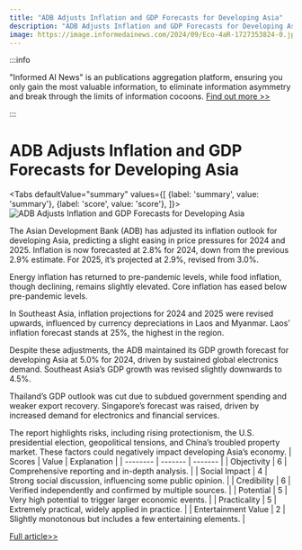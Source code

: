 ```yaml
---
title: "ADB Adjusts Inflation and GDP Forecasts for Developing Asia"
description: "ADB Adjusts Inflation and GDP Forecasts for Developing Asia"
image: https://image.informedainews.com/2024/09/Eco-4aR-1727353824-0.jpg
---
```



:::info

"Informed AI News" is an publications aggregation platform, ensuring you only gain the most valuable information, to eliminate information asymmetry and break through the limits of information cocoons.  [Find out more >>](/)

:::

# ADB Adjusts Inflation and GDP Forecasts for Developing Asia


<Tabs
	defaultValue="summary"
	values={[
	{label: 'summary', value: 'summary'},
	{label: 'score', value: 'score'},
]}>
<TabItem value="summary">
<img
  src="https://image.informedainews.com/2024/09/Eco-4aR-1727353824-0.jpg"
  alt="ADB Adjusts Inflation and GDP Forecasts for Developing Asia"
/>



The Asian Development Bank (ADB) has adjusted its inflation outlook for developing Asia, predicting a slight easing in price pressures for 2024 and 2025. Inflation is now forecasted at 2.8% for 2024, down from the previous 2.9% estimate. For 2025, it’s projected at 2.9%, revised from 3.0%.

Energy inflation has returned to pre-pandemic levels, while food inflation, though declining, remains slightly elevated. Core inflation has eased below pre-pandemic levels.

In Southeast Asia, inflation projections for 2024 and 2025 were revised upwards, influenced by currency depreciations in Laos and Myanmar. Laos’ inflation forecast stands at 25%, the highest in the region.

Despite these adjustments, the ADB maintained its GDP growth forecast for developing Asia at 5.0% for 2024, driven by sustained global electronics demand. Southeast Asia’s GDP growth was revised slightly downwards to 4.5%.

Thailand’s GDP outlook was cut due to subdued government spending and weaker export recovery. Singapore’s forecast was raised, driven by increased demand for electronics and financial services.

The report highlights risks, including rising protectionism, the U.S. presidential election, geopolitical tensions, and China’s troubled property market. These factors could negatively impact developing Asia’s economy.
</TabItem>
<TabItem value="score">
	| Scores     | Value   | Explanation |
	| -------- | ------- | ------- |
	| Objectivity  | 6    | Comprehensive reporting and in-depth analysis.    |
	| Social Impact | 4     | Strong social discussion, influencing some public opinion.    |
	| Credibility    | 6    | Verified independently and confirmed by multiple sources.    |
	| Potential    | 5    | Very high potential to trigger larger economic events.    |
	| Practicality    | 5    | Extremely practical, widely applied in practice.    |
	| Entertainment Value    | 2    | Slightly monotonous but includes a few entertaining elements.    |
</TabItem>
</Tabs>

[Full article>>](https://asia.nikkei.com/Economy/Asian-Development-Bank-trims-regional-inflation-outlook)
